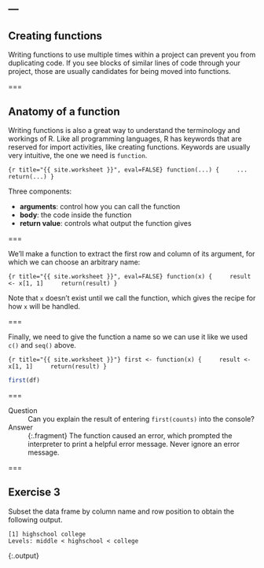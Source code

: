 ---
---

## Creating functions

Writing functions to use multiple times within a project can prevent you from duplicating code. If you see blocks of similar lines of code through your project, those are usually candidates for being moved into functions.

===

## Anatomy of a function

Writing functions is also a great way to understand the terminology and workings of R. Like all programming languages, R has keywords that are reserved for import activities, like creating functions. Keywords are usually very intuitive, the one we need is `function`.

```{r title="{{ site.worksheet }}", eval=FALSE}
function(...) {
    ...
    return(...)
}
```

Three components:

* __arguments__: control how you can call the function
* __body__: the code inside the function
* __return value__: controls what output the function gives

===

We'll make a function to extract the first row and column of its argument, for which we can choose an arbitrary name:

```{r title="{{ site.worksheet }}", eval=FALSE}
function(x) {
    result <- x[1, 1]
    return(result)
}
```

Note that `x` doesn't exist until we call the function, which gives the recipe for how `x` will be handled.

===

Finally, we need to give the function a name so we can use it like we used `c()` and `seq()` above.

```{r title="{{ site.worksheet }}"}
first <- function(x) {
    result <- x[1, 1]
    return(result)
}
```

```r
first(df)
```

===

Question
: Can you explain the result of entering `first(counts)` into the console?

Answer
: {:.fragment} The function caused an error, which prompted the interpreter to print a helpful error message. Never ignore an error message.

===

## Exercise 3

Subset the data frame by column name and row position to obtain the following output.

~~~
[1] highschool college
Levels: middle < highschool < college
~~~
{:.output}

